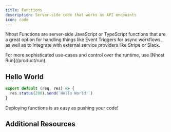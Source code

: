 ```yaml
---
title: Functions
description: Server-side code that works as API endpoints
icon: code
---
```


Nhost Functions are server-side JavaScript or TypeScript functions that are a great option for handling things like Event Triggers for async workflows, as well as to integrate with external service providers like Stripe or Slack.

<Tip>
  For more sophisticated use-cases and control over the runtime, use [Nhost Run](/product/run).
</Tip>

## Hello World

```js ./functions/hello-world.js
export default (req, res) => {
  res.status(200).send(`Hello World!`)
}
```

Deploying functions is as easy as pushing your code!

## Additional Resources

<CardGroup cols={2}>
  <Card title="Learn how to use Functions" href="/guides/functions/overview"></Card>
  <Card title="Supported runtimes" href="/guides/functions/runtimes"></Card>
</CardGroup>
